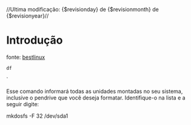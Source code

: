 //Ultima modificação: {$revisionday} de {$revisionmonth} de {$revisionyear}//
=Introdução=
fonte: [[http://www.bestlinux.com.br/index.php?option=com_content&task=view&id=5127&Itemid=127| bestlinux]]

 df
` 

Esse comando informará todas as unidades montadas no seu sistema, inclusive o pendrive que você deseja formatar. Identifique-o na lista e a seguir digite:


mkdosfs -F 32 /dev/sda1 

 